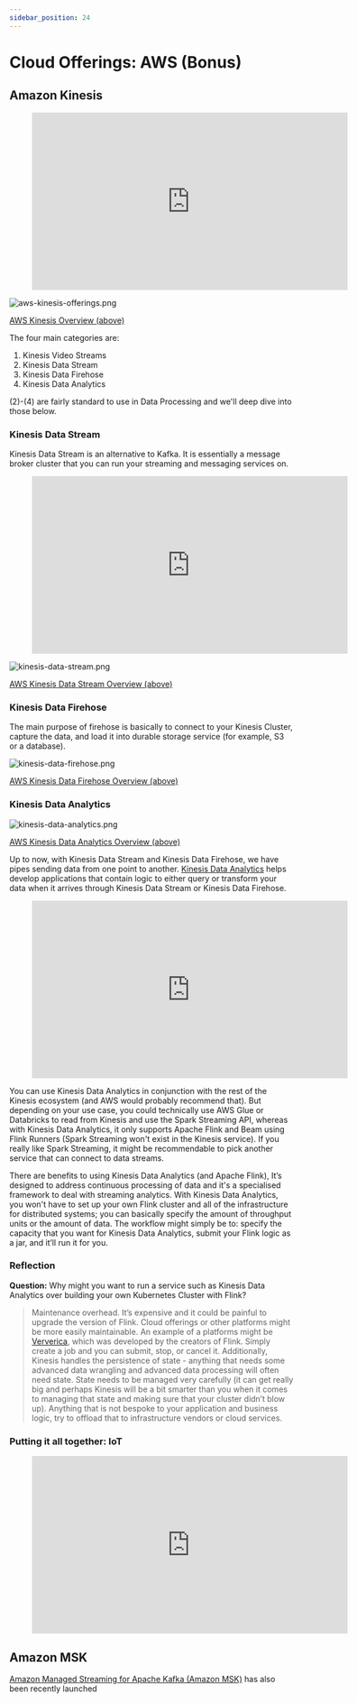 ```yaml
---
sidebar_position: 24
---
```



# Cloud Offerings: AWS (Bonus)

## Amazon Kinesis

<div style={{textAlign: 'center'}}>

<figure class="video-container">
    <iframe width="560" height="315" src="https://www.youtube.com/embed/07iZOEl0knc" title="YouTube video player" frameborder="0" allow="accelerometer; autoplay; clipboard-write; encrypted-media; gyroscope; picture-in-picture" allowfullscreen="allowfullscreen"></iframe>
</figure>

</div>

<div style={{textAlign: 'center'}}>

![aws-kinesis-offerings.png](./assets/aws-kinesis-offerings.png)

[AWS Kinesis Overview (above)](https://aws.amazon.com/kinesis/) 

</div>

The four main categories are:
1. Kinesis Video Streams
2. Kinesis Data Stream 
3. Kinesis Data Firehose 
4. Kinesis Data Analytics

(2)-(4) are fairly standard to use in Data Processing and we'll deep dive into those below.

### Kinesis Data Stream


Kinesis Data Stream is an alternative to Kafka. It is essentially a message broker cluster that you can run your streaming and messaging services on.


<div style={{textAlign: 'center'}}>

<figure class="video-container">
    <iframe width="560" height="315" src="https://www.youtube.com/embed/hLLgkTUmwOU" title="YouTube video player" frameborder="0" allow="accelerometer; autoplay; clipboard-write; encrypted-media; gyroscope; picture-in-picture" allowfullscreen="allowfullscreen"></iframe>
</figure>

</div>

<div style={{textAlign: 'center'}}>

![kinesis-data-stream.png](./assets/kinesis-data-stream.png)

[AWS Kinesis Data Stream Overview (above)](https://aws.amazon.com/kinesis/data-streams/)

</div>

### Kinesis Data Firehose
The main purpose of firehose is basically to connect to your Kinesis Cluster, capture the data, and load it into durable storage service (for example, S3 or a database).

<div style={{textAlign: 'center'}}>

![kinesis-data-firehose.png](./assets/kinesis-data-firehose.png)

[AWS Kinesis Data Firehose Overview (above)](https://aws.amazon.com/kinesis/data-firehose/)

</div>

### Kinesis Data Analytics

<div style={{textAlign: 'center'}}>

![kinesis-data-analytics.png](./assets/kinesis-data-analytics.png)

[AWS Kinesis Data Analytics Overview (above)](https://aws.amazon.com/kinesis/data-analytics/)

</div>

Up to now, with Kinesis Data Stream and Kinesis Data Firehose, we have pipes sending data from one point to another. [Kinesis Data Analytics](https://aws.amazon.com/kinesis/data-analytics/) helps develop applications that contain logic to either query or transform your data when it arrives through Kinesis Data Stream or Kinesis Data Firehose. 

<div style={{textAlign: 'center'}}>

<figure class="video-container">
    <iframe width="560" height="315" src="https://www.youtube.com/embed/SX_6x_wXIfA" title="YouTube video player" frameborder="0" allow="accelerometer; autoplay; clipboard-write; encrypted-media; gyroscope; picture-in-picture" allowfullscreen="allowfullscreen"></iframe>
</figure>
</div>

You can use Kinesis Data Analytics in conjunction with the rest of the Kinesis ecosystem (and AWS would probably recommend that). But depending on your use case, you could technically use AWS Glue or Databricks to read from Kinesis and use the Spark Streaming API, whereas with Kinesis Data Analytics, it only supports Apache Flink and Beam using Flink Runners (Spark Streaming won't exist in the Kinesis service). If you really like Spark Streaming, it might be recommendable to pick another service that can connect to data streams.

There are benefits to using Kinesis Data Analytics (and Apache Flink), It’s designed to address continuous processing of data and it's a specialised framework to deal with streaming analytics. With Kinesis Data Analytics, you won't have to set up your own Flink cluster and all of the infrastructure for distributed systems; you can basically specify the amount of throughput units or the amount of data. The workflow might simply be to: specify the capacity that you want for Kinesis Data Analytics, submit your Flink logic as a jar, and it’ll run it for you.

### Reflection
**Question:** Why might you want to run a service such as Kinesis Data Analytics over building your own Kubernetes Cluster with Flink? 

> Maintenance overhead. It’s expensive and it could be painful to upgrade the version of Flink. Cloud offerings or other platforms might be more easily maintainable. An example of a platforms might be [Ververica](https://www.ververica.com/), which was developed by the creators of Flink. Simply create a job and you can submit, stop, or cancel it. Additionally, Kinesis handles the persistence of state - anything that needs some advanced data wrangling and advanced data processing will often need state. State needs to be managed very carefully (it can get really big and perhaps Kinesis will be a bit smarter than you when it comes to managing that state and making sure that your cluster didn’t blow up). Anything that is not bespoke to your application and business logic, try to offload that to infrastructure vendors or cloud services.


### Putting it all together: IoT

<div style={{textAlign: 'center'}}>

<figure class="video-container">
    <iframe width="560" height="315" src="https://www.youtube.com/embed/uWUAcc68MWI" title="YouTube video player" frameborder="0" allow="accelerometer; autoplay; clipboard-write; encrypted-media; gyroscope; picture-in-picture" allowfullscreen="allowfullscreen"></iframe>
</figure>

</div>

## Amazon MSK
[Amazon Managed Streaming for Apache Kafka (Amazon MSK)](https://aws.amazon.com/msk/) has also been recently launched
